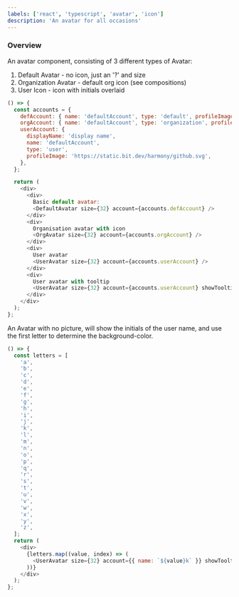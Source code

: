 ```yaml
---
labels: ['react', 'typescript', 'avatar', 'icon']
description: 'An avatar for all occasions'
---
```



### Overview

An avatar component, consisting of 3 different types of Avatar:

1. Default Avatar - no icon, just an '?' and size
2. Organization Avatar - default org icon (see compositions)
3. User Icon - icon with initials overlaid

```js live
() => {
  const accounts = {
    defAccount: { name: 'defaultAccount', type: 'default', profileImage: 'https://static.bit.dev/harmony/support.svg' },
    orgAccount: { name: 'defaultAccount', type: 'organization', profileImage: 'https://static.bit.dev/bit-logo.svg' },
    userAccount: {
      displayName: 'display name',
      name: 'defaultAccount',
      type: 'user',
      profileImage: 'https://static.bit.dev/harmony/github.svg',
    },
  };

  return (
    <div>
      <div>
        Basic default avatar:
        <DefaultAvatar size={32} account={accounts.defAccount} />
      </div>
      <div>
        Organisation avatar with icon
        <OrgAvatar size={32} account={accounts.orgAccount} />
      </div>
      <div>
        User avatar
        <UserAvatar size={32} account={accounts.userAccount} />
      </div>
      <div>
        User avatar with tooltip
        <UserAvatar size={32} account={accounts.userAccount} showTooltip />
      </div>
    </div>
  );
};
```

An Avatar with no picture, will show the initials of the user name, and use the first letter to determine the background-color.

```js live
() => {
  const letters = [
    'a',
    'b',
    'c',
    'd',
    'e',
    'f',
    'g',
    'h',
    'i',
    'j',
    'k',
    'l',
    'm',
    'n',
    'o',
    'p',
    'q',
    'r',
    's',
    't',
    'u',
    'v',
    'w',
    'x',
    'y',
    'z',
  ];
  return (
    <div>
      {letters.map((value, index) => (
        <UserAvatar size={32} account={{ name: `${value}k` }} showTooltip key={index} />
      ))}
    </div>
  );
};
```
